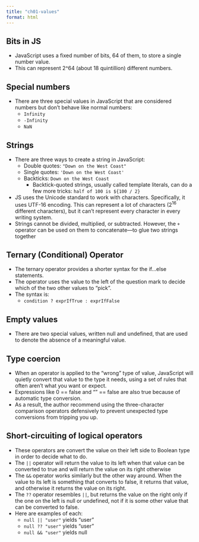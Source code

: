 ```yaml
---
title: "ch01-values"
format: html
---
```


## Bits in JS

- JavaScript uses a fixed number of bits, 64 of them, to store a single number value.
- This can represent 2^64 (about 18 quintillion) different numbers.

## Special numbers

- There are three special values in JavaScript that are considered numbers but don’t behave like normal numbers:
    - `Infinity`
    - `-Infinity`
    - `NaN`

## Strings

- There are three ways to create a string in JavaScript:
    - Double quotes: `"Down on the West Coast"`
    - Single quotes: `'Down on the West Coast'`
    - Backticks: `Down on the West Coast`
        - Backtick-quoted strings, usually called template literals, can do a few more tricks: `half of 100 is ${100 / 2}`
- JS uses the Unicode standard to work with characters. Specifically, it uses UTF-16 encoding. This can represent a lot of characters ($2^{16}$ different characters), but it can’t represent every character in every writing system.
- Strings cannot be divided, multiplied, or subtracted. However, the `+` operator can be used on them to concatenate—to glue two strings together

## Ternary (Conditional) Operator

- The ternary operator provides a shorter syntax for the if...else statements. 
- The operator uses the value to the left of the question mark to decide which of the two other values to “pick”.
- The syntax is:
    - `condition ? exprIfTrue : exprIfFalse`

## Empty values

- There are two special values, written null and undefined, that are used to denote the absence of a meaningful value.

## Type coercion

- When an operator is applied to the “wrong” type of value, JavaScript will quietly convert that value to the type it needs, using a set of rules that often aren’t what you want or expect.
- Expressions like 0 == false and "" == false are also true because of automatic type conversion.
- As a result, the author recommend using the three-character comparison operators defensively to prevent unexpected type conversions from tripping you up.

## Short-circuiting of logical operators

- These operators are convert the value on their left side to Boolean type in order to decide what to do.
- The `||` operator will return the value to its left when that value can be converted to true and will return the value on its right otherwise
- The `&&` operator works similarly but the other way around. When the value to its left is something that converts to false, it returns that value, and otherwise it returns the value on its right.
-  The `??` operator resembles `||`, but returns the value on the right only if the one on the left is null or undefined, not if it is some other value that can be converted to false.
- Here are examples of each:
    - `null || "user"` yields "user"
    - `null ?? "user"` yields "user"
    - `null && "user"` yields null
